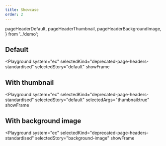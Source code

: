 ```yaml
---
title: Showcase
order: 2
---
```



  pageHeaderDefault,
  pageHeaderThumbnail,
  pageHeaderBackgroundImage,
} from '../demo';

## Default

<Playground
  system="ec"
  selectedKind="deprecated-page-headers-standardised"
  selectedStory="default"
  showFrame
>
  <Html markup={pageHeaderDefault} />
</Playground>

## With thumbnail

<Playground
  system="ec"
  selectedKind="deprecated-page-headers-standardised"
  selectedStory="default"
  selectedArgs="thumbnail:true"
  showFrame
>
  <Html markup={pageHeaderThumbnail} />
</Playground>

## With background image

<Playground
  system="ec"
  selectedKind="deprecated-page-headers-standardised"
  selectedStory="background-image"
  showFrame
>
  <Html markup={pageHeaderBackgroundImage} />
</Playground>
